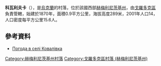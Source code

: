 {{coord|49|17|54|N|26|38|58|E|scale:100000|display=title}}

'''科瓦利夫卡'''（{{lang-uk|Ковалівка}}），是[[烏克蘭|烏克蘭]]的村落，位於該國西部[[赫梅利尼茨基州|赫梅利尼茨基州]]，由[[戈羅多克區|戈羅多克區]]負責管轄，始建於1870年，面積0.9平方公里，海拔高度289米，2001年人口14，人口密度每平方公里15.6人。

==參考資料==
* [http://weather.in.ua/ua/hmel'nickaja/10870 Погода в селі Ковалівка] {{Wayback|url=http://weather.in.ua/ua/hmel%27nickaja/10870 |date=20160305221407 }}

{{DEFAULTSORT:Ковалівка}}
[[Category:赫梅利尼茨基州村落|Category:赫梅利尼茨基州村落]]
[[Category:戈羅多克區村落_(赫梅利尼茨基州)|Category:戈羅多克區村落 (赫梅利尼茨基州)]]


{{Khmelnytskyi-geo-stub}}